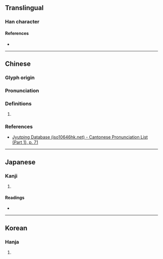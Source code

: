 {{character info}}
==Translingual==

===Han character===
{{Han char|rn=18|rad=刀|as=09|sn=11|four=02200|canj=IELN|ids=⿰度刂}}

====References====
* {{Han ref|kx=0142.160|dkj=02090|dj=0322.020|hdz=10349.040|uh=526B|ud=21099|bh=D469|bd=54377}}

----

==Chinese==
{{zh-forms}}

===Glyph origin===
{{Han etym}}

===Pronunciation===
{{zh-pron|
|m=duó
|c=dok6
|mc=y
|oc=y
|cat=
}}

===Definitions===
{{zh-hanzi}}

# {{rfdef|zh|sort=刀09}}

===References===
* [http://www.iso10646hk.net/jp/document/download.jsp Jyutping Database (iso10646hk.net) - Cantonese Pronunciation List (Part 1), p. 71]

----

==Japanese==

===Kanji===
{{ja-kanji|grade=|rs=刀09}}

# {{rfdef|ja|sort=刀09}} <!-- line may be deleted if/when POS headers are added -->

====Readings====
* {{ja-readings|on=[[たく]] (taku), [[だく]] (daku), [[と]] (to), [[ぞ]] (zo)|kun=[[わける]] (wakeru), [[とじる]] (tojiru)}}

----

==Korean==

===Hanja===
{{ko-hanja|hangeul=탁|rv=tak|mr=t'ak}}

# {{rfdef|ko|sort=刀09}}